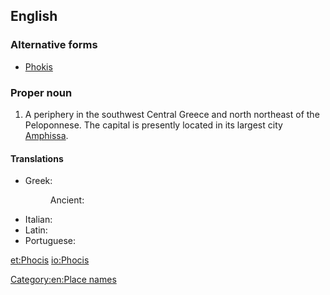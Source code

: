 ==English==

===Alternative forms===
* [[Phokis]]

===Proper noun===
{{wikipedia}}
{{en-proper noun}}

# A periphery in the southwest Central Greece and north northeast of the Peloponnese. The capital is presently located in its largest city [[Amphissa]].

====Translations====
{{trans-top|a periphery in the southwest Central Greece}}
* Greek: {{t+|el|Φωκίδα}}
*: Ancient: {{t|grc|Φωκίς}}
{{trans-mid}}
* Italian: {{t|it|Focide|f}}
* Latin: {{t|la|Phocis}}
* Portuguese: {{t|pt|Fócida|f}}
{{trans-bottom}}

[[Category:en:Place names]]

[[et:Phocis]]
[[io:Phocis]]